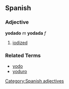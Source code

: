 == Spanish ==
=== Adjective ===
'''yodado''' ''m'' '''yodada''' ''f''
# [[iodized]]

=== Related Terms ===
*[[yodo]]
*[[yoduro]]

[[Category:Spanish adjectives]]
